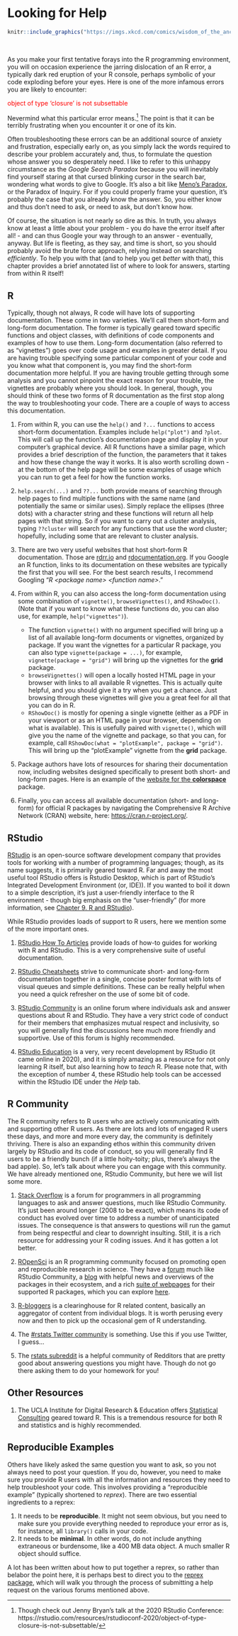 # Looking for Help {#looking-for-help}

```r

knitr::include_graphics("https://imgs.xkcd.com/comics/wisdom_of_the_ancients.png")

```

<br>

As you make your first tentative forays into the R programming environment, you will on occasion experience the jarring dislocation of an R error, a typically dark red eruption of your R console, perhaps symbolic of your code exploding before your eyes. Here is one of the more infamous errors you are likely to encounter:

<p style='color:red'>object of type 'closure' is not subsettable</p>  

Nevermind what this particular error means.^[Though check out Jenny Bryan's talk at the 2020 RStudio Conference: https://rstudio.com/resources/rstudioconf-2020/object-of-type-closure-is-not-subsettable/] The point is that it can be terribly frustrating when you encounter it or one of its kin. 

Often troubleshooting these errors can be an additional source of anxiety and frustration, especially early on, as you simply lack the words required to describe your problem accurately and, thus, to formulate the question whose answer you so desperately need. I like to refer to this unhappy circumstance as the _Google Search Paradox_ because you will inevitably find yourself staring at that cursed blinking cursor in the search bar, wondering what words to give to Google. It's also a bit like [Meno's Paradox](https://plato.stanford.edu/entries/epistemic-paradoxes/#MenParInqPuzAboGaiKno), or the Paradox of Inquiry. For if you could properly frame your question, it's probably the case that you already know the answer. So, you either know and thus don't need to ask, or need to ask, but don't know how.   

Of course, the situation is not nearly so dire as this. In truth, you always know at least a little about your problem - you do have the error itself after all! - and can thus Google your way through to an answer - eventually, anyway. But life is fleeting, as they say, and time is short, so you should probably avoid the brute force approach, relying instead on searching _efficiently_. To help you with that (and to help you get _better_ with that), this chapter provides a brief annotated list of where to look for answers, starting from within R itself!  

## R

Typically, though not always, R code will have lots of supporting documentation. These come in two varieties. We'll call them short-form and long-form documentation. The former is typically geared toward specific functions and object classes, with definitions of code components and examples of how to use them. Long-form documentation (also referred to as "vignettes") goes over code usage and examples in greater detail. If you are having trouble specifying some particular component of your code and you know what that component is, you may find the short-form documentation more helpful. If you are having trouble getting through some analysis and you cannot pinpoint the exact reason for your trouble, the vignettes are probably where you should look. In general, though, you should think of these two forms of R documentation as the first stop along the way to troubleshooting your code. There are a couple of ways to access this documentation.

1. From within R, you can use the `help()` and `?...` functions to access short-form documentation. Examples include `help("plot")` and `?plot`. This will call up the function's documentation page and display it in your computer's graphical device. All R functions have a similar page, which provides a brief description of the function, the parameters that it takes and how these change the way it works. It is also worth scrolling down - at the bottom of the help page will be some examples of usage which you can run to get a feel for how the function works. 

2. `help.search(...)` and `??...` both provide means of searching through help pages to find multiple functions with the same name (and potentially the same or similar uses). Simply replace the ellipses (three dots) with a character string and these functions will return all help pages with that string. So if you want to carry out a cluster analysis, typing `??cluster` will search for any functions that use the word cluster; hopefully, including some that are relevant to cluster analysis.  

3. There are two very useful websites that host short-form R documentation. Those are [rdrr.io](https://rdrr.io/) and [rdocumentation.org](https://www.rdocumentation.org/). If you Google an R function, links to its documentation on these websites are typically the first that you will see. For the best search results, I recommend Googling "_R \<package name\> \<function name\>_." 

4. From within R, you can also access the long-form documentation using some combination of `vignette()`, `browseVignettes()`, and `RShowDoc()`. (Note that if you want to know what these functions do, you can also use, for example, `help("vignettes")`). 
    + The function `vignette()` with no argument specified will bring up a list of all available long-form documents or vignettes, organized by package. If you want the vignettes for a particular R package, you can also type `vignette(package = ...)`, for example, `vignette(package = "grid")` will bring up the vignettes for the __grid__ package.  
    + `browseVignettes()` will open a locally hosted HTML page in your browser with links to all available R vignettes. This is actually quite helpful, and you should give it a try when you get a chance. Just browsing through these vignettes will give you a great feel for all that you can do in R.    
    + `RShowDoc()` is mostly for opening a single vignette (either as a PDF in your viewport or as an HTML page in your browser, depending on what is available). This is usefully paired with `vignette()`, which will give you the name of the vignette and package, so that you can, for example, call `RShowDoc(what = "plotExample", package = "grid")`. This will bring up the "plotExample" vignette from the __grid__ package.  

5. Package authors have lots of resources for sharing their documentation now, including websites designed specifically to present both short- and long-form pages. Here is an example of the [website for the __colorspace__](http://colorspace.r-forge.r-project.org/) package.  

6. Finally, you can access all available documentation (short- and long-form) for official R packages by navigating the Comprehensive R Archive Network (CRAN) website, here: [https://cran.r-project.org/](https://cran.r-project.org/).  

## RStudio {#rstudio-help}

[RStudio](https://rstudio.com/) is an open-source software development company that provides tools for working with a number of programming languages; though, as its name suggests, it is primarily geared toward R. Far and away the most useful tool RStudio offers is Rstudio Desktop, which is part of RStudio's Integrated Development Environment (or, IDE)). If you wanted to boil it down to a simple description, it's just a user-friendly interface to the R environment - though big emphasis on the "user-friendly" (for more information, see [Chapter 9. R and RStudio](#randrstudio)).  

While RStudio provides loads of support to R users, here we mention some of the more important ones.  

1. [RStudio How To Articles](https://support.rstudio.com/hc/en-us/categories/200035113-Documentation) provide loads of how-to guides for working with R and RStudio. This is a very comprehensive suite of useful documentation.  

2. [RStudio Cheatsheets](https://rstudio.com/resources/cheatsheets/) strive to communicate short- and long-form documentation together in a single, concise poster format with lots of visual queues and simple definitions. These can be really helpful when you need a quick refresher on the use of some bit of code.   

3. [RStudio Community](https://community.rstudio.com/) is an online forum where individuals ask and answer questions about R and RStudio. They have a very strict code of conduct for their members that emphasizes mutual respect and inclusivity, so you will generally find the discussions here much more friendly and supportive. Use of this forum is highly recommended.

4. [RStudio Education](https://education.rstudio.com/) is a very, very recent development by RStudio (it came online in 2020), and it is simply amazing as a resource for not only learning R itself, but also learning how to _teach_ R. 
Please note that, with the exception of number 4, these RStudio help tools can be accessed within the RStudio IDE under the _Help_ tab.

## R Community

The R community refers to R users who are actively communicating with and supporting other R users. As there are lots and lots of engaged R users these days, and more and more every day, the community is definitely thriving. There is also an expanding ethos within this community driven largely by RStudio and its code of conduct, so you will generally find R users to be a friendly bunch (if a little hoity-toity; plus, there's always the bad apple). So, let's talk about where you can engage with this community. We have already mentioned one, RStudio Community, but here we will list some more.

1. [Stack Overflow](https://stackoverflow.com/) is a forum for programmers in all programming languages to ask and answer questions, much like RStudio Community. It's just been around longer (2008 to be exact), which means its code of conduct has evolved over time to address a number of unanticipated issues. The consequence is that answers to questions will run the gamut from being respectful and clear to downright insulting. Still, it is a rich resource for addressing your R coding issues. And it has gotten a lot better.  

2. [ROpenSci](https://ropensci.org/) is an R programming community focused on promoting open and reproducible research in science. They have a [forum](https://discuss.ropensci.org/) much like RStudio Community, a [blog](https://ropensci.org/blog/) with helpful news and overviews of the packages in their ecosystem, and a rich [suite of webpages](https://docs.ropensci.org/) for their supported R packages, which you can explore [here](https://ropensci.org/packages/).  

3. [R-bloggers](https://www.r-bloggers.com/) is a clearinghouse for R related content, basically an aggregator of content from individual blogs. It is worth perusing every now and then to pick up the occasional gem of R understanding.  

4. The [#rstats Twitter community](https://twitter.com/search?q=%23rstats&src=typd) is something. Use this if you use Twitter, I guess...

5. The [rstats subreddit](https://www.reddit.com/r/rstats/) is a helpful community of Redditors that are pretty good about answering questions you might have. Though do not go there asking them to do your homework for you!

## Other Resources

1. The UCLA Institute for Digital Research & Education offers [Statistical Consulting](https://stats.idre.ucla.edu/r/) geared toward R. This is a tremendous resource for both R and statistics and is highly recommended. 

## Reproducible Examples

Others have likely asked the same question you want to ask, so you not always need to post your question. If you do, however, you need to make sure you provide R users with all the information and resources they need to help troubleshoot your code. This involves providing a "reproducible example" (typically shortened to _reprex_). There are two essential ingredients to a reprex: 

1. It needs to be __reproducible__. It might not seem obvious, but you need to make sure you provide everything needed to reproduce your error as is, for instance, all `library()` calls in your code.
2. It needs to be __minimal__. In other words, do not include anything extraneous or burdensome, like a 400 MB data object. A much smaller R object should suffice.   

A lot has been written about how to put together a reprex, so rather than belabor the point here, it is perhaps best to direct you to the [reprex package](https://reprex.tidyverse.org/), which will walk you through the process of submitting a help request on the various forums mentioned above.  
